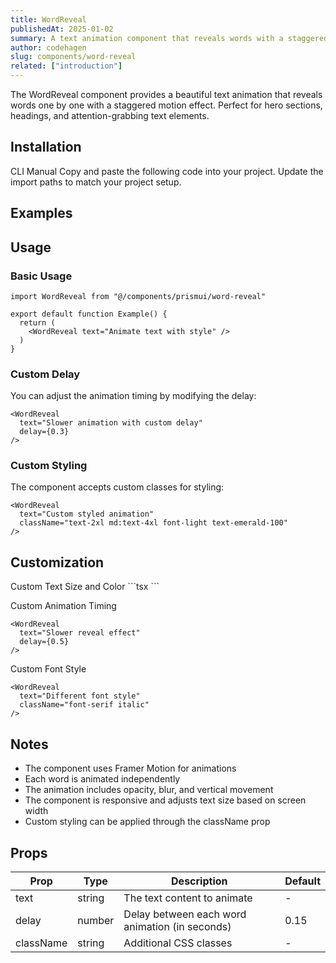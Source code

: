 ```yaml
---
title: WordReveal
publishedAt: 2025-01-02
summary: A text animation component that reveals words with a staggered motion effect.
author: codehagen
slug: components/word-reveal
related: ["introduction"]
---
```


<ComponentPreview name="word-reveal-demo" />

<Note variant="info">
  The WordReveal component provides a beautiful text animation that reveals words one by one with a staggered motion effect.
  Perfect for hero sections, headings, and attention-grabbing text elements.
</Note>

## Installation

<Tabs defaultValue="cli">
  <TabsList>
    <TabsTrigger value="cli">CLI</TabsTrigger>
    <TabsTrigger value="manual">Manual</TabsTrigger>
  </TabsList>
  <TabsContent value="cli">
    <ComponentSource name="word-reveal" isCli />
  </TabsContent>
  <TabsContent value="manual">
    <Steps>
      <Step>Copy and paste the following code into your project.</Step>
      <ComponentSource name="word-reveal" />
      <Step>Update the import paths to match your project setup.</Step>
    </Steps>
  </TabsContent>
</Tabs>

## Examples

<ComponentPreview name="word-reveal-hero" />

<ComponentPreview name="word-reveal-custom" />

## Usage

### Basic Usage

```tsx
import WordReveal from "@/components/prismui/word-reveal"

export default function Example() {
  return (
    <WordReveal text="Animate text with style" />
  )
}
```

### Custom Delay

You can adjust the animation timing by modifying the delay:

```tsx
<WordReveal 
  text="Slower animation with custom delay" 
  delay={0.3}
/>
```

### Custom Styling

The component accepts custom classes for styling:

```tsx
<WordReveal 
  text="Custom styled animation" 
  className="text-2xl md:text-4xl font-light text-emerald-100"
/>
```

## Customization

<Steps>
  <Step>Custom Text Size and Color</Step>
  ```tsx
  <WordReveal 
    text="Custom size and color" 
    className="text-3xl text-blue-500"
  />
  ```

  <Step>Custom Animation Timing</Step>
  ```tsx
  <WordReveal 
    text="Slower reveal effect" 
    delay={0.5}
  />
  ```

  <Step>Custom Font Style</Step>
  ```tsx
  <WordReveal 
    text="Different font style" 
    className="font-serif italic"
  />
  ```
</Steps>

## Notes

- The component uses Framer Motion for animations
- Each word is animated independently
- The animation includes opacity, blur, and vertical movement
- The component is responsive and adjusts text size based on screen width
- Custom styling can be applied through the className prop 

## Props

| Prop      | Type    | Description                                     | Default |
| --------- | ------- | ----------------------------------------------- | ------- |
| text      | string  | The text content to animate                     | -       |
| delay     | number  | Delay between each word animation (in seconds)  | 0.15    |
| className | string  | Additional CSS classes                          | -       |